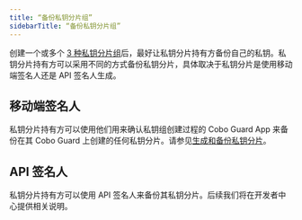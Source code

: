 ```yaml
---
title: “备份私钥分片组”
sidebarTitle: “备份私钥分片组”
---
```


创建一个或多个 [3 种私钥分片组](/en/portal/mpc-wallets/ocw/create-key-share-groups)后，最好让私钥分片持有方备份自己的私钥。私钥分片持有方可以采用不同的方式备份私钥分片，具体取决于私钥分片是使用移动端签名人还是 API 签名人生成。

## 移动端签名人
私钥分片持有方可以使用他们用来确认私钥组创建过程的 Cobo Guard App 来备份在其 Cobo Guard 上创建的任何私钥分片。请参见[生成和备份私钥分片](/en/guard/generate-and-back-up-key-shares)。

## API 签名人
私钥分片持有方可以使用 API 签名人来备份其私钥分片。后续我们将在开发者中心提供相关说明。
